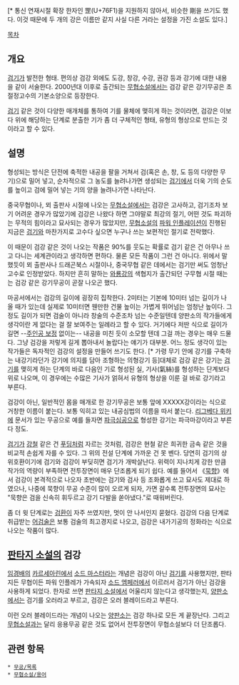 {{{+1 劍罡}}}[* 통신 연재시절 확장 한자인 罡(U+76F1)을 지원하지 않아서, 비슷한 剛을 쓰기도 했다. 이것 때문에 두 개의 강은 이름만 같지 사실 다른 거라는 설정을 가진 소설도 있다.]

[[목차]]
== 개요 ==
[[검기]]가 발전한 형태. 편의상 검강 외에도 도강, 창강, 수강, 권강 등과 강기에 대한 내용을 같이 서술한다. 2000년대 이후로 출간되는 [[무협소설]]에서는 검강 같은 강기무공은 초절정고수의 기본소양으로 등장한다.

[[검기]] 같은 것이 다양한 매개체를 통하여 기를 물체에 맺히게 하는 것이라면, 검강은 이보다 위에 해당하는 단계로 분출한 기가 좀 더 구체적인 형태, 유형의 형상으로 만드는 것이라고 할 수 있다.

== 설명 ==
형성되는 방식은 단전에 축적한 내공을 팔을 거쳐서 검(혹은 손, 창, 도 등의 다양한 무기)으로 밀어 넣고, 순차적으로 그 농도를 늘려나가면 생성되는 [[검기]]에서 더욱 기의 순도를 높이고 검에 밀어 넣는 기의 양을 늘려나가면 나타난다.

중국무협이나, 뫼 출판사 시절에 나오는 [[무협소설]]에서는 검강은 고사하고, 검기조차 보기 어려운 경우가 많았기에 검강은 나왔다 하면 그야말로 최강의 절기, 어떤 것도 파괴하는 무적의 힘이라고 묘사되는 경우가 많았지만, [[무협소설]]의 [[파워 인플레이션]]이 진행된 지금은 [[검기]]와 마찬가지로 고수다 싶으면 누구나 쓰는 보편적인 절기로 전락했다.

이 때문이 검강 같은 것이 나오는 작품은 90%를 웃도는 확률로 검기 같은 건 아무나 쓰고 다니는 세계관이라고 생각하면 편하다. 물론 모든 작품이 그런 건 아니다. 위에서 말했듯이 뫼 출판사나 드래곤북스 시절이나, 중국무협 같은 데에서는 검기만 써도 엄청난 고수로 인정받았다. 하지만 흔히 말하는 [[와룡강]]의 색협지가 출간되던 구무협 시절 때는는 검강 같은 강기무공이 곧잘 나오곤 했다.

마공서에서는 검강의 길이에 굉장히 집착한다. 2미터는 기본에 10미터 넘는 길이가 나올 때가 있는데 실제로 10미터면 웬만한 건물 높이는 가볍게 뛰어넘는 엄청난 높이다. 그 정도 길이가 되면 검술이 아니라 창술의 수준조차 넘는 수준일텐데 양판소의 작가들에게 생각이란 게 없다는 걸 잘 보여주는 일례라고 할 수 있다. 거기에다 저딴 식으로 길이가 길면 --[[주인공 보정]] 없이는-- 내공을 미친 듯이 소모할 텐데 그걸 까는 경우는 매우 드물다. 그냥 검강을 저렇게 길게 뽑아내서 놀랍다는 얘기가 대부분. 어느 정도 생각이 있는 작가들은 독자적인 검강의 설정을 만들어 쓰기도 한다. [* 가령 무기 안에 강기를 구축하는 내강기라던가 강기에 의지를 담아 조형하는 의형강기 등]대체로 검강 같은 강기는 [[검기]]를 맺히게 하는 단계의 바로 다음인 기로 형성된 실, 기사(氣絲)를 형성하는 단계보다 위로 나오며, 이 경우에는 수많은 기사가 얽혀서 유형의 형상을 이룬 걸 바로 강기라고 부른다.

검강이 아닌, 일반적인 몸을 매개로 한 강기무공은 보통 앞에 XXXXX강이라는 식으로 거창한 이름이 붙는다. 보통 익히고 있는 내공심법의 이름을 따서 붙는다. [[리그베다 위키]]에 문서가 있는 무공으로 예를 들자면 [[파극심공]]으로 형성한 강기는 파극마강이라고 부른다 정도.

[[검기]]가 [[강철]] 같은 건 [[푸딩]]처럼 자르는 것처럼, 검강은 현철 같은 희귀한 금속 같은 것을 비교적 손쉽게 자를 수 있다. 그 위의 전설 단계에 가까운 건 못 벤다. 당연히 검기의 상위호환이기에 검기와 검강이 부딪히면 검기가 개박살난다. 위력이 지나치게 강한 만큼 작가의 역량이 부족하면 전투장면이 매우 단조롭게 되기 쉽다. 예를 들어서 《[[묵향]]》에서 검강이 본격적으로 나오자 초반에는 검기와 검사 등 조화롭게 쓰고 묘사도 제대로 하였으나, 나중에 묵향이 무공 수준이 많이 오르게 되자, 가면 갈수록 전투장면의 묘사는 "묵향은 검을 신속히 휘두르고 강기 다발을 쏟아냈다."로 때워버린다.

좀 더 윗 단계로는 [[검환]]이 자주 쓰였지만, 멋이 안 나서인지 묻혔다. 검강의 다음 단계로 취급받는 [[어검술]]은 보통 검술의 최고경지로 나오고, 검강은 내가기공의 정화라는 식으로 나오는 작품이 많다.

== [[판타지 소설]]의 검강 ==
[[임경배]]의 [[카르세아린]]에서 [[소드 마스터]]라는 개념은 검강이 아닌 [[검기]]를 사용했지만, 판타지든 무협이든 파워 인플레가 가속되자 [[소드 엠페러]]에서 이르러서 검기가 아닌 검강을 사용하게 되었다. 한자로 쓰면 [[판타지 소설]]에서 어울리지 않는다고 생각했는지, [[양판소]]에서는 검기를 오러라고 부르고, 검강은 오러 블레이드라고 부른다.

이런 오러 블레이드라는 개념이 나오는 [[양판소]]는 검강 하나로 모든 게 끝장난다. 그리고 [[무협소설]]과는 달리 응용무공 같은 것도 없어서 전투장면이 무협소설보다 더 단조롭다.

== 관련 항목 ==
 * [[무공/목록]]
 * [[무협소설/용어]]
